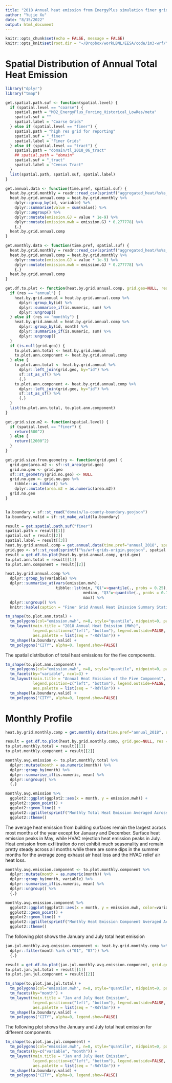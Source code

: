 ```yaml
---
title: "2018 Annual heat emission from EnergyPlus simulation finer grid"
author: "Yujie Xu"
date: "8/15/2022"
output: html_document
---
```


```r
knitr::opts_chunk$set(echo = FALSE, message = FALSE)
knitr::opts_knit$set(root.dir = "~/Dropbox/workLBNL/EESA/code/im3-wrf/")
```

# Spatial Distribution of Annual Total Heat Emission

```r
library("dplyr")
library("tmap")

get.spatial.path.suf <- function(spatial.level) {
  if (spatial.level == "coarse") {
    spatial.path = "M02_EnergyPlus_Forcing_Historical_LowRes/meta"
    spatial.suf = ""
    spatial.label = "Coarse Grids"
  } else if (spatial.level == "finer") {
    spatial.path = "high res grid for reporting"
    spatial.suf = "_finer"
    spatial.label = "Finer Grids"
  } else if (spatial.level == "tract") {
    spatial.path = "domain/tl_2018_06_tract"
    ## spatial.path = "domain"
    spatial.suf = "_tract"
    spatial.label = "Census Tract"
  }
  list(spatial.path, spatial.suf, spatial.label)
}

get.annual.data <- function(time.pref, spatial.suf) {
  heat.by.grid.monthly = readr::read_csv(sprintf("aggregated_heat/%s%s_monthly.csv", time.pref, spatial.suf))
  heat.by.grid.annual.comp = heat.by.grid.monthly %>%
    dplyr::group_by(id, variable) %>%
    dplyr::summarise(value = sum(value)) %>%
    dplyr::ungroup() %>%
    dplyr::mutate(emission.GJ = value * 1e-9) %>%
    dplyr::mutate(emission.mwh = emission.GJ * 0.277778) %>%
    {.}
  heat.by.grid.annual.comp
}

get.monthly.data <- function(time.pref, spatial.suf) {
  heat.by.grid.monthly = readr::read_csv(sprintf("aggregated_heat/%s%s_monthly.csv", time.pref, spatial.suf))
  heat.by.grid.annual.comp = heat.by.grid.monthly %>%
    dplyr::mutate(emission.GJ = value * 1e-9) %>%
    dplyr::mutate(emission.mwh = emission.GJ * 0.277778) %>%
    {.}
  heat.by.grid.annual.comp
}

get.df.to.plot <- function(heat.by.grid.annual.comp, grid.geo=NULL, res="annual") {
  if (res == "annual") {
    heat.by.grid.annual = heat.by.grid.annual.comp %>%
      dplyr::group_by(id) %>%
      dplyr::summarise_if(is.numeric, sum) %>%
      dplyr::ungroup()
  } else if (res == "monthly") {
    heat.by.grid.annual = heat.by.grid.annual.comp %>%
      dplyr::group_by(id, month) %>%
      dplyr::summarise_if(is.numeric, sum) %>%
      dplyr::ungroup()
  }
  if (is.null(grid.geo)) {
    to.plot.ann.total <- heat.by.grid.annual
    to.plot.ann.component <- heat.by.grid.annual.comp
  } else {
    to.plot.ann.total <- heat.by.grid.annual %>%
      dplyr::left_join(grid.geo, by="id") %>%
      sf::st_as_sf() %>%
      {.}
    to.plot.ann.component <- heat.by.grid.annual.comp %>%
      dplyr::left_join(grid.geo, by="id") %>%
      sf::st_as_sf() %>%
      {.}
  }
  list(to.plot.ann.total, to.plot.ann.component)
}

get.grid.size.m2 <- function(spatial.level) {
  if (spatial.level == "finer") {
    return(500^2)
  } else {
    return(12000^2)
  }
}

get.grid.size.from.geometry <- function(grid.geo) {
  grid.geo$area.m2 <- sf::st_area(grid.geo)
  grid.no.geo <- grid.geo
  sf::st_geometry(grid.no.geo) <- NULL
  grid.no.geo <- grid.no.geo %>%
    tibble::as_tibble() %>%
    dplyr::mutate(area.m2 = as.numeric(area.m2))
  grid.no.geo
}


la.boundary = sf::st_read("domain/la-county-boundary.geojson")
la.boundary.valid = sf::st_make_valid(la.boundary)
```

```r
result = get.spatial.path.suf("finer")
spatial.path = result[[1]]
spatial.suf = result[[2]]
spatial.label = result[[3]]
heat.by.grid.annual.comp = get.annual.data(time.pref="annual_2018", spatial.suf=spatial.suf)
grid.geo <- sf::st_read(sprintf("%s/wrf-grids-origin.geojson", spatial.path))
result = get.df.to.plot(heat.by.grid.annual.comp, grid.geo)
to.plot.ann.total = result[[1]]
to.plot.ann.component = result[[2]]

heat.by.grid.annual.comp %>%
  dplyr::group_by(variable) %>%
  dplyr::summarise_at(vars(emission.mwh),
                      tibble::lst(min, "Q1"=~quantile(., probs = 0.25), mean,
                                  median, "Q3"=~quantile(., probs = 0.75),
                                  max)) %>%
  dplyr::ungroup() %>%
  knitr::kable(caption = "Finer Grid Annual Heat Emission Summary Statistics (MWh)", digits = 1)
```

```r
tm_shape(to.plot.ann.total) +
  tm_polygons(col="emission.mwh", n=8, style="quantile", midpoint=0, palette="seq", border.alpha = 0) +
  tm_layout(main.title = "2018 Annual Heat Emission (MWh)",
            legend.position=c("left", "bottom"), legend.outside=FALSE,
            aes.palette = list(seq = "-RdYlGn")) +
  tm_shape(la.boundary.valid) +
  tm_polygons("CITY", alpha=0, legend.show=FALSE)
```

The spatial distribution of total heat emissions for the five components.

```r
tm_shape(to.plot.ann.component) +
  tm_polygons(col="emission.mwh", n=8, style="quantile", midpoint=0, palette="seq", border.alpha = 0) +
  tm_facets(by="variable", ncol=3) +
  tm_layout(main.title = "Annual Heat Emission of the Five Component",
            legend.position=c("left", "bottom"), legend.outside=FALSE,
            aes.palette = list(seq = "-RdYlGn")) +
  tm_shape(la.boundary.valid) +
  tm_polygons("CITY", alpha=0, legend.show=FALSE)
```

<!-- The spatial distribution of total heat emissions for the non-surface components. -->

<!-- ```{r annHeatByComponentNoSurf, message=FALSE, fig.width=15, fig.height=10} -->
<!-- tm_shape(to.plot.ann.component %>% dplyr::filter(variable != "emission.surf")) + -->
<!--   tm_polygons(col="emission.mwh", n=8, style="quantile", midpoint=NA, palette="seq", border.alpha = 0) + -->
<!--   tm_facets(by="variable", ncol=3) + -->
<!--   tm_layout(main.title = "Annual Heat Emission of the Five Component", -->
<!--             legend.position=c("left", "bottom"), legend.outside=FALSE, -->
<!--             aes.palette = list(seq = "-RdYlGn")) + -->
<!--   tm_shape(la.boundary.valid) + -->
<!--   tm_polygons("CITY", alpha=0, legend.show=FALSE) -->
<!-- ``` -->

# Monthly Profile

```r

heat.by.grid.monthly.comp = get.monthly.data(time.pref="annual_2018", spatial.suf=spatial.suf)

result = get.df.to.plot(heat.by.grid.monthly.comp, grid.geo=NULL, res = "monthly")
to.plot.monthly.total = result[[1]]
to.plot.monthly.component = result[[2]]

monthly.avg.emission <- to.plot.monthly.total %>%
  dplyr::mutate(month = as.numeric(month)) %>%
  dplyr::group_by(month) %>%
  dplyr::summarise_if(is.numeric, mean) %>%
  dplyr::ungroup() %>%
  {.}

monthly.avg.emission %>%
  ggplot2::ggplot(ggplot2::aes(x = month, y = emission.mwh)) +
  ggplot2::geom_point() +
  ggplot2::geom_line() +
  ggplot2::ggtitle(sprintf("Monthly Total Heat Emission Averaged Across %s", spatial.label)) +
  ggplot2::theme()
```

The average heat emission from building surfaces remain the largest across most months of the year except for January and December. Surface heat emission peaks in May, while HVAC rejection heat emission peaks in July. Heat emission from exfiltration do not exhibit much seasonality and remain pretty steady across all months while there are some dips in the summer months for the average zong exhaust air heat loss and the HVAC relief air heat loss.

```r
monthly.avg.emission.component <- to.plot.monthly.component %>%
  dplyr::mutate(month = as.numeric(month)) %>%
  dplyr::group_by(month, variable) %>%
  dplyr::summarise_if(is.numeric, mean) %>%
  dplyr::ungroup() %>%
  {.}

monthly.avg.emission.component %>%
  ggplot2::ggplot(ggplot2::aes(x = month, y = emission.mwh, color=variable)) +
  ggplot2::geom_point() +
  ggplot2::geom_line() +
  ggplot2::ggtitle(sprintf("Monthly Heat Emission Component Averaged Across %s", spatial.label)) +
  ggplot2::theme()
```

The following plot shows the January and July total heat emission
```r
jan.jul.monthly.avg.emission.component <- heat.by.grid.monthly.comp %>%
  dplyr::filter(month %in% c("01", "07")) %>%
  {.}

result = get.df.to.plot(jan.jul.monthly.avg.emission.component, grid.geo=grid.geo, res="monthly")
to.plot.jan.jul.total = result[[1]]
to.plot.jan.jul.component = result[[2]]

tm_shape(to.plot.jan.jul.total) +
  tm_polygons(col="emission.mwh", n=8, style="quantile", midpoint=0, palette="seq", border.alpha = 0) +
  tm_facets(by="month") +
  tm_layout(main.title = "Jan and July Heat Emission",
            legend.position=c("left", "bottom"), legend.outside=FALSE,
            aes.palette = list(seq = "-RdYlGn")) +
  tm_shape(la.boundary.valid) +
  tm_polygons("CITY", alpha=0, legend.show=FALSE)
```

The following plot shows the January and July total heat emission for different components
```r
tm_shape(to.plot.jan.jul.component) +
  tm_polygons(col="emission.mwh", n=8, style="quantile", midpoint=0, palette="seq", border.alpha = 0) +
  tm_facets(by=c("variable", "month")) +
  tm_layout(main.title = "Jan and July Heat Emission",
            legend.position=c("left", "bottom"), legend.outside=FALSE,
            aes.palette = list(seq = "-RdYlGn")) +
  tm_shape(la.boundary.valid) +
  tm_polygons("CITY", alpha=0, legend.show=FALSE)
```
